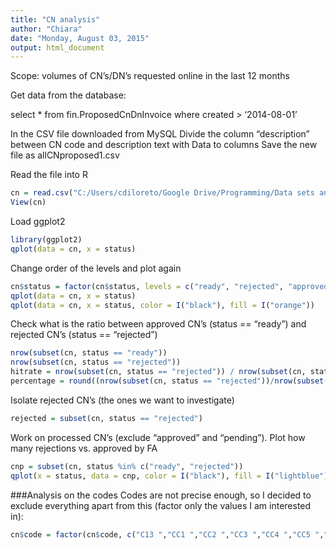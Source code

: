 ```yaml
---
title: "CN analysis"
author: "Chiara"
date: "Monday, August 03, 2015"
output: html_document
---
```


Scope: volumes of CN's/DN's requested online in the last 12 months

Get data from the database:

select * from fin.ProposedCnDnInvoice
where created > '2014-08-01'

In the CSV file downloaded from MySQL
Divide the column "description" between CN code and description text with Data to columns
Save the new file as allCNproposed1.csv

Read the file into R

```r
cn = read.csv("C:/Users/cdiloreto/Google Drive/Programming/Data sets and exercises/WORK stuff/CNanalysis.csv")
View(cn)
```

Load ggplot2

```r
library(ggplot2)
qplot(data = cn, x = status)
```

Change order of the levels and plot again

```r
cn$status = factor(cn$status, levels = c("ready", "rejected", "approved", "pending"))
qplot(data = cn, x = status)
qplot(data = cn, x = status, color = I("black"), fill = I("orange"))
```

Check what is the ratio between approved CN's (status == "ready") and rejected CN's (status == "rejected")

```r
nrow(subset(cn, status == "ready"))
nrow(subset(cn, status == "rejected"))
hitrate = nrow(subset(cn, status == "rejected")) / nrow(subset(cn, status == "ready"))
percentage = round((nrow(subset(cn, status == "rejected"))/nrow(subset(cn, status == "ready"))) * 100, 1)
```

Isolate rejected CN's (the ones we want to investigate)

```r
rejected = subset(cn, status == "rejected")
```

Work on processed CN's (exclude "approved" and "pending").
Plot how many rejections vs. approved by FA

```r
cnp = subset(cn, status %in% c("ready", "rejected"))
qplot(x = status, data = cnp, color = I("black"), fill = I("lightblue"))
```

###Analysis on the codes
Codes are not precise enough, so I decided to exclude everything apart from this (factor only the values I am interested in):

```r
cn$code = factor(cn$code, c("C13 ","CC1 ","CC2 ","CC3 ","CC4 ","CC5 ","CC6 ","CC9 ","CD1 ","CD2 ","CD3 ","CS1 ","CS2 ","CS3 ","HT1 ","HT2 ","FA3 "))
```

